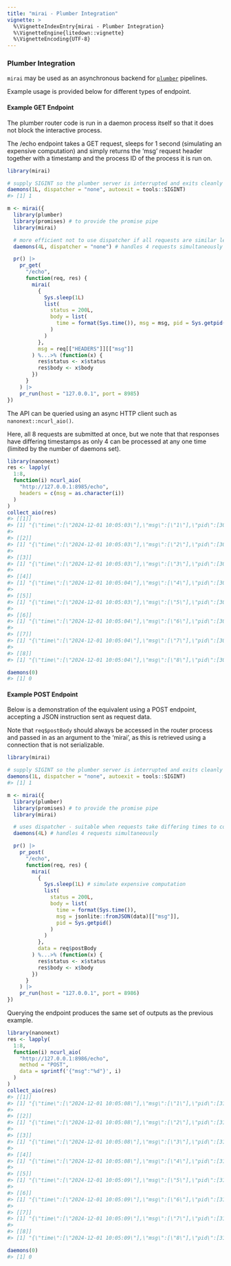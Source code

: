 ```yaml
---
title: "mirai - Plumber Integration"
vignette: >
  %\VignetteIndexEntry{mirai - Plumber Integration}
  %\VignetteEngine{litedown::vignette}
  %\VignetteEncoding{UTF-8}
---
```



### Plumber Integration

`mirai` may be used as an asynchronous backend for [`plumber`](https://www.rplumber.io/) pipelines.

Example usage is provided below for different types of endpoint.

#### Example GET Endpoint

The plumber router code is run in a daemon process itself so that it does not block the interactive process.

The /echo endpoint takes a GET request, sleeps for 1 second (simulating an expensive computation) and simply returns the 'msg' request header together with a timestamp and the process ID of the process it is run on.


``` r
library(mirai)

# supply SIGINT so the plumber server is interrupted and exits cleanly when finished
daemons(1L, dispatcher = "none", autoexit = tools::SIGINT)
#> [1] 1

m <- mirai({
  library(plumber)
  library(promises) # to provide the promise pipe
  library(mirai)

  # more efficient not to use dispatcher if all requests are similar length
  daemons(4L, dispatcher = "none") # handles 4 requests simultaneously

  pr() |>
    pr_get(
      "/echo",
      function(req, res) {
        mirai(
          {
            Sys.sleep(1L)
            list(
              status = 200L,
              body = list(
                time = format(Sys.time()), msg = msg, pid = Sys.getpid()
              )
            )
          },
          msg = req[["HEADERS"]][["msg"]]
        ) %...>% (function(x) {
          res$status <- x$status
          res$body <- x$body
        })
      }
    ) |>
    pr_run(host = "127.0.0.1", port = 8985)
})
```

The API can be queried using an async HTTP client such as `nanonext::ncurl_aio()`.

Here, all 8 requests are submitted at once, but we note that that responses have differing timestamps as only 4 can be processed at any one time (limited by the number of daemons set).

``` r
library(nanonext)
res <- lapply(
  1:8,
  function(i) ncurl_aio(
    "http://127.0.0.1:8985/echo",
    headers = c(msg = as.character(i))
  )
)
collect_aio(res)
#> [[1]]
#> [1] "{\"time\":[\"2024-12-01 10:05:03\"],\"msg\":[\"1\"],\"pid\":[30785]}"
#> 
#> [[2]]
#> [1] "{\"time\":[\"2024-12-01 10:05:03\"],\"msg\":[\"2\"],\"pid\":[30777]}"
#> 
#> [[3]]
#> [1] "{\"time\":[\"2024-12-01 10:05:03\"],\"msg\":[\"3\"],\"pid\":[30779]}"
#> 
#> [[4]]
#> [1] "{\"time\":[\"2024-12-01 10:05:04\"],\"msg\":[\"4\"],\"pid\":[30785]}"
#> 
#> [[5]]
#> [1] "{\"time\":[\"2024-12-01 10:05:03\"],\"msg\":[\"5\"],\"pid\":[30782]}"
#> 
#> [[6]]
#> [1] "{\"time\":[\"2024-12-01 10:05:04\"],\"msg\":[\"6\"],\"pid\":[30782]}"
#> 
#> [[7]]
#> [1] "{\"time\":[\"2024-12-01 10:05:04\"],\"msg\":[\"7\"],\"pid\":[30777]}"
#> 
#> [[8]]
#> [1] "{\"time\":[\"2024-12-01 10:05:04\"],\"msg\":[\"8\"],\"pid\":[30779]}"

daemons(0)
#> [1] 0
```

#### Example POST Endpoint

Below is a demonstration of the equivalent using a POST endpoint, accepting a JSON instruction sent as request data.

Note that `req$postBody` should always be accessed in the router process and passed in as an argument to the 'mirai', as this is retrieved using a connection that is not serializable.

``` r
library(mirai)

# supply SIGINT so the plumber server is interrupted and exits cleanly when finished
daemons(1L, dispatcher = "none", autoexit = tools::SIGINT)
#> [1] 1

m <- mirai({
  library(plumber)
  library(promises) # to provide the promise pipe
  library(mirai)

  # uses dispatcher - suitable when requests take differing times to complete
  daemons(4L) # handles 4 requests simultaneously

  pr() |>
    pr_post(
      "/echo",
      function(req, res) {
        mirai(
          {
            Sys.sleep(1L) # simulate expensive computation
            list(
              status = 200L,
              body = list(
                time = format(Sys.time()),
                msg = jsonlite::fromJSON(data)[["msg"]],
                pid = Sys.getpid()
              )
            )
          },
          data = req$postBody
        ) %...>% (function(x) {
          res$status <- x$status
          res$body <- x$body
        })
      }
    ) |>
    pr_run(host = "127.0.0.1", port = 8986)
})
```

Querying the endpoint produces the same set of outputs as the previous example.

``` r
library(nanonext)
res <- lapply(
  1:8,
  function(i) ncurl_aio(
    "http://127.0.0.1:8986/echo",
    method = "POST",
    data = sprintf('{"msg":"%d"}', i)
  )
)
collect_aio(res)
#> [[1]]
#> [1] "{\"time\":[\"2024-12-01 10:05:08\"],\"msg\":[\"1\"],\"pid\":[31046]}"
#> 
#> [[2]]
#> [1] "{\"time\":[\"2024-12-01 10:05:08\"],\"msg\":[\"2\"],\"pid\":[31048]}"
#> 
#> [[3]]
#> [1] "{\"time\":[\"2024-12-01 10:05:08\"],\"msg\":[\"3\"],\"pid\":[31054]}"
#> 
#> [[4]]
#> [1] "{\"time\":[\"2024-12-01 10:05:08\"],\"msg\":[\"4\"],\"pid\":[31051]}"
#> 
#> [[5]]
#> [1] "{\"time\":[\"2024-12-01 10:05:09\"],\"msg\":[\"5\"],\"pid\":[31046]}"
#> 
#> [[6]]
#> [1] "{\"time\":[\"2024-12-01 10:05:09\"],\"msg\":[\"6\"],\"pid\":[31048]}"
#> 
#> [[7]]
#> [1] "{\"time\":[\"2024-12-01 10:05:09\"],\"msg\":[\"7\"],\"pid\":[31051]}"
#> 
#> [[8]]
#> [1] "{\"time\":[\"2024-12-01 10:05:09\"],\"msg\":[\"8\"],\"pid\":[31054]}"

daemons(0)
#> [1] 0
```
